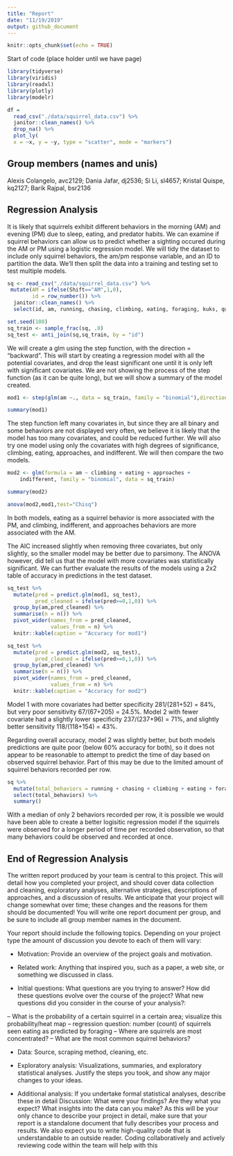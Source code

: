 ```yaml
---
title: "Report"
date: "11/19/2019"
output: github_document
---
```


```r
knitr::opts_chunk$set(echo = TRUE)
```

Start of code (place holder until we have page)
```r
library(tidyverse)
library(viridis)
library(readxl)
library(plotly)
library(modelr)

df = 
  read_csv("./data/squirrel_data.csv") %>% 
  janitor::clean_names() %>% 
  drop_na() %>% 
  plot_ly(
  x = ~x, y = ~y, type = "scatter", mode = "markers")
```
## Group members (names and unis)
Alexis Colangelo, avc2129;
Dania Jafar, dj2536;
Si Li, sl4657;
Kristal Quispe, kq2127;
Barik Rajpal, bsr2136

## Regression Analysis

It is likely that squirrels exhibit different behaviors in the morning (AM) and evening (PM) due to sleep, eating, and predator habits. We can examine if squirrel behaviors can allow us to predict whether a sighting occured during the AM or PM using a logistic regression model. We will tidy the dataset to include only squirrel behaviors, the am/pm response variable, and an ID to partition the data. We'll then split the data into a training and testing set to test multiple models.

```r
sq <- read_csv("./data/squirrel_data.csv") %>%
 mutate(AM = ifelse(Shift=="AM",1,0),
        id = row_number()) %>%
  janitor::clean_names() %>%
  select(id, am, running, chasing, climbing, eating, foraging, kuks, quaas, moans, tail_flags, tail_twitches,approaches,indifferent,runs_from)

set.seed(100)
sq_train <- sample_frac(sq, .8)
sq_test <- anti_join(sq,sq_train, by = "id")
```

We will create a glm using the step function, with the direction = "backward". This will start by creating a regression model with all the potential covariates, and drop the least significant one until it is only left with significant covariates. We are not showing the process of the step function (as it can be quite long), but we will show a summary of the model created.

```r
mod1 <- step(glm(am ~., data = sq_train, family = "binomial"),direction = "backward")
```

```r
summary(mod1)
```
The step function left many covariates in, but since they are all binary and some behaviors are not displayed very often, we believe it is likely that the model has too many covariates, and could be reduced further. We will also try one model using only the covariates with high degrees of significance, climbing, eating, approaches, and indifferent. We will then compare the two models.

``` r
mod2 <- glm(formula = am ~ climbing + eating + approaches +
    indifferent, family = "binomial", data = sq_train)

summary(mod2)

anova(mod2,mod1,test="Chisq")
```

In both models, eating as a squirrel behavior is more associated with the PM, and climbing, indifferent, and approaches behaviors are more associated with the AM.

The AIC increased slightly when removing three covariates, but only slightly, so the smaller model may be better due to parsimony. The ANOVA however, did tell us that the model with more covariates was statistically significant. We can further evaluate the results of the models using a 2x2 table of accuracy in predictions in the test dataset.

```r
sq_test %>%
  mutate(pred = predict.glm(mod1, sq_test),
         pred_cleaned = ifelse(pred>=0,1,0)) %>%
  group_by(am,pred_cleaned) %>%
  summarise(n = n()) %>%
  pivot_wider(names_from = pred_cleaned,
              values_from = n) %>%
  knitr::kable(caption = "Accuracy for mod1")

sq_test %>%
  mutate(pred = predict.glm(mod2, sq_test),
         pred_cleaned = ifelse(pred>=0,1,0)) %>%
  group_by(am,pred_cleaned) %>%
  summarise(n = n()) %>%
  pivot_wider(names_from = pred_cleaned,
              values_from = n) %>%
  knitr::kable(caption = "Accuracy for mod2")
```

Model 1 with more covariates had better specificity 281/(281+52) = 84%, but very poor sensitivity 67/(67+205) = 24.5%. Model 2 with fewer covariate had a slightly lower specificity 237/(237+96) = 71%, and slightly better sensitivity 118/(118+154) = 43%.

Regarding overall accuracy, model 2 was slightly better, but both models predictions are quite poor (below 60% accuracy for both), so it does not appear to be reasonable to attempt to predict the time of day based on observed squirrel behavior. Part of this may be due to the limited amount of squirrel behaviors recorded per row.

```r
sq %>% 
  mutate(total_behaviors = running + chasing + climbing + eating + foraging + kuks + quaas + moans + tail_flags + tail_twitches + approaches + indifferent + runs_from) %>%
  select(total_behaviors) %>%
  summary()
```

With a median of only 2 behaviors recorded per row, it is possible we would have been able to create a better logisitic regression model if the squirrels were observed for a longer period of time per recorded observation, so that many behaviors could be observed and recorded at once.

## End of Regression Analysis

The written report produced by your team is central to this project. This will detail how you completed your project, and should cover data collection and cleaning, exploratory analyses, alternative strategies, descriptions of approaches, and a discussion of results. We anticipate that your project will change somewhat over time; these changes and the reasons for them should be documented! You will write one report document per group, and be sure to include all group member names in the document.

Your report should include the following topics. Depending on your project type the amount of discussion you devote to each of them will vary:

* Motivation: Provide an overview of the project goals and motivation.

* Related work: Anything that inspired you, such as a paper, a web site, or something we discussed in class.

* Initial questions: What questions are you trying to answer? How did these questions evolve over the course of the project? What new questions did you consider in the course of your analysis?:

-- What is the probability of a certain squirrel in a certain area; visualize this probability/heat map
-- regression question: number (count) of squirrels seen eating as predicted by foraging 
-- Where are squirrels are most concentrated?
-- What are the most common squirrel behaviors? 

* Data: Source, scraping method, cleaning, etc.

* Exploratory analysis: Visualizations, summaries, and exploratory statistical analyses. Justify the steps you took, and show any major changes to your ideas.

* Additional analysis: If you undertake formal statistical analyses, describe these in detail
Discussion: What were your findings? Are they what you expect? What insights into the data can you make?
As this will be your only chance to describe your project in detail, make sure that your report is a standalone document that fully describes your process and results. We also expect you to write high-quality code that is understandable to an outside reader. Coding collaboratively and actively reviewing code within the team will help with this